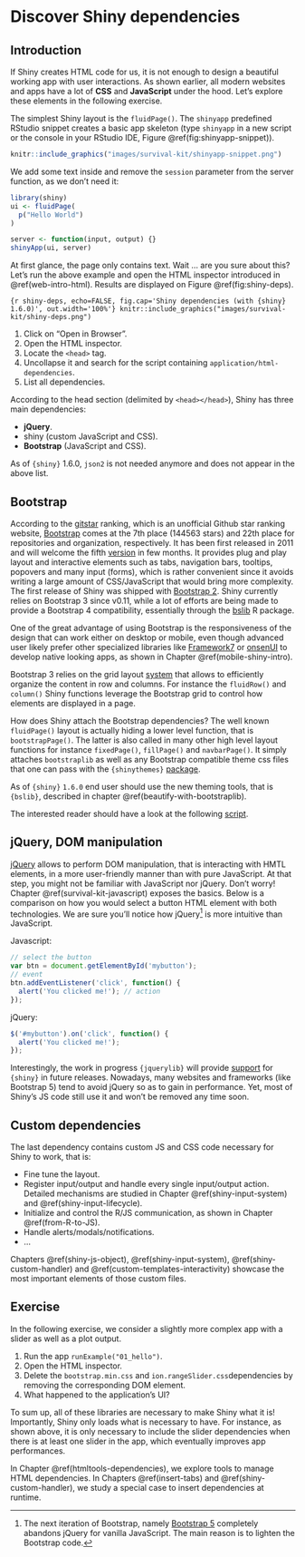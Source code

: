 # Discover Shiny dependencies {#web-dependencies}

## Introduction
If Shiny creates HTML code for us, it is not enough to design a beautiful working app with user interactions. As shown earlier, all modern websites and apps have a lot of __CSS__ and __JavaScript__ under the hood. Let's explore these elements in the following exercise.

The simplest Shiny layout is the `fluidPage()`. The `shinyapp` predefined RStudio snippet creates a basic app skeleton (type `shinyapp` in a new script or the console in your RStudio IDE, Figure \@ref(fig:shinyapp-snippet)).

```r
knitr::include_graphics("images/survival-kit/shinyapp-snippet.png")
```
We add some text inside and remove the `session` parameter from the server function, as
we don't need it:

```r
library(shiny)
ui <- fluidPage(
  p("Hello World")
)

server <- function(input, output) {}
shinyApp(ui, server)
```

At first glance, the page only contains text. Wait ... are you sure about this? Let's run the above example and open the HTML inspector introduced in \@ref(web-intro-html). Results are displayed on Figure \@ref(fig:shiny-deps).

```{r shiny-deps, echo=FALSE, fig.cap='Shiny dependencies (with {shiny} 1.6.0)', out.width='100%'}
knitr::include_graphics("images/survival-kit/shiny-deps.png")
```

  1. Click on "Open in Browser".
  2. Open the HTML inspector.
  3. Locate the `<head>` tag.
  4. Uncollapse it and search for the script containing   `application/html-dependencies`.
  5. List all dependencies.

According to the head section (delimited by `<head></head>`), Shiny has three main dependencies:

  - __jQuery__.
  - shiny (custom JavaScript and CSS).
  - __Bootstrap__ (JavaScript and CSS).

::: {.warningblock data-latex=""}
As of `{shiny}` 1.6.0, `json2` is not needed anymore and does not appear in the above list.
:::

## Bootstrap
According to the [gitstar](https://gitstar-ranking.com/) ranking, which is an unofficial Github star ranking website, [Bootstrap](https://getbootstrap.com) comes at the 7th place (144563 stars) and 22th place for repositories and organization, respectively. It has been first released in 2011 and will welcome the fifth [version](https://v5.getbootstrap.com/) in few months. It provides plug and play layout and interactive elements such as tabs, navigation bars, tooltips, popovers and many input (forms), which is rather convenient since it avoids writing a large amount of CSS/JavaScript that would bring more complexity. The first release of Shiny was shipped with [Bootstrap 2](https://github.com/rstudio/shinybootstrap2). Shiny currently relies on Bootstrap 3 since v0.11, while a lot of efforts are being made to provide a Bootstrap 4 compatibility, essentially through the [bslib](https://github.com/rstudio/bootstraplib) R package.

One of the great advantage of using Bootstrap is the responsiveness of the design that can work either on desktop or mobile, even though advanced user likely prefer other specialized libraries like [Framework7](https://framework7.io/) or [onsenUI](https://onsen.io/) to develop native looking apps, as shown in Chapter \@ref(mobile-shiny-intro).

Bootstrap 3 relies on the grid layout [system](https://getbootstrap.com/docs/3.4/examples/grid/) that allows to efficiently organize the content in row and columns. For instance the `fluidRow()` and `column()` Shiny functions leverage the Bootstrap grid to control how elements are displayed in a page.

How does Shiny attach the Bootstrap dependencies? The well known `fluidPage()` layout is actually hiding a lower level function, that is `bootstrapPage()`. The latter is also called in many other high level layout functions for instance `fixedPage()`, `fillPage()` and `navbarPage()`. It simply attaches `bootstraplib` as well as any Bootstrap compatible theme css files that one can pass with the `{shinythemes}` [package](https://github.com/rstudio/shinythemes).

::: {.warningblock data-latex=""}
As of `{shiny}` `1.6.0` end user should use the new theming tools, that is `{bslib}`, described in chapter \@ref(beautify-with-bootstraplib).
:::

The interested reader should have a look at the following [script](https://github.com/rstudio/shiny/blob/master/R/bootstrap-layout.R).

## jQuery, DOM manipulation
[jQuery](https://jquery.com/) allows to perform DOM manipulation, that is interacting with HMTL elements, in a more user-friendly manner than with pure JavaScript. At that step, you might not be familiar with JavaScript nor jQuery. Don't worry! Chapter \@ref(survival-kit-javascript) exposes the basics. Below is a comparison on how you would select a button HTML element with both technologies. We are sure you'll notice how jQuery[^jQuery] is more intuitive than JavaScript.

Javascript:
```js
// select the button
var btn = document.getElementById('mybutton');
// event
btn.addEventListener('click', function() {
  alert('You clicked me!'); // action
});
```

jQuery:

```js
$('#mybutton').on('click', function() {
  alert('You clicked me!');
});
```

[^jQuery]: The next iteration of Bootstrap, namely [Bootstrap 5](https://blog.getbootstrap.com/2020/06/16/bootstrap-5-alpha/) completely abandons jQuery for vanilla JavaScript. The main reason is to lighten the Bootstrap code.

Interestingly, the work in progress `{jquerylib}` will provide [support](https://github.com/rstudio/jquerylib) for `{shiny}` in future releases. Nowadays, many websites and frameworks (like Bootstrap 5) tend to avoid jQuery so as to gain in performance. Yet, most of Shiny's JS code still use it and won't be removed any time soon.

## Custom dependencies
The last dependency contains custom JS and CSS code necessary for Shiny to work, that is:

  - Fine tune the layout.
  - Register input/output and handle every single input/output action. Detailed mechanisms are
  studied in Chapter \@ref(shiny-input-system) and \@ref(shiny-input-lifecycle).
  - Initialize and control the R/JS communication, as shown in Chapter \@ref(from-R-to-JS).
  - Handle alerts/modals/notifications.
  - ...

Chapters \@ref(shiny-js-object), \@ref(shiny-input-system), \@ref(shiny-custom-handler) and \@ref(custom-templates-interactivity) showcase the most important elements of those custom files.

## Exercise
In the following exercise, we consider a slightly more complex app with a slider as well as a plot output.

  1. Run the app `runExample("01_hello")`.
  2. Open the HTML inspector.
  3. Delete the `bootstrap.min.css` and `ion.rangeSlider.css`dependencies
  by removing the corresponding DOM element.
  4. What happened to the application's UI?


To sum up, all of these libraries are necessary to make Shiny what it is! Importantly, Shiny only loads what is necessary to have. For instance, as shown above, it is only necessary to include the slider dependencies when there is at least one slider in the app, which eventually improves app performances.

In Chapter \@ref(htmltools-dependencies), we explore tools to manage HTML dependencies. In Chapters \@ref(insert-tabs) and \@ref(shiny-custom-handler), we study a special case to insert dependencies at runtime.

